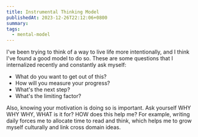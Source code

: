 ```yaml
---
title: Instrumental Thinking Model
publishedAt: 2023-12-26T22:12:06+0800
summary:
tags:
  - mental-model
---
```


I've been trying to think of a way to live life more intentionally, and I think I've found a good model to do so. These are some questions that I internalized recently and constantly ask myself:

- What do you want to get out of this?
- How will you measure your progress?
- What's the next step?
- What's the limiting factor?

Also, knowing your motivation is doing so is important. Ask yourself WHY WHY WHY, WHAT is it for? HOW does this help me? For example, writing daily forces me to allocate time to read and think, which helps me to grow myself culturally and link cross domain ideas.
